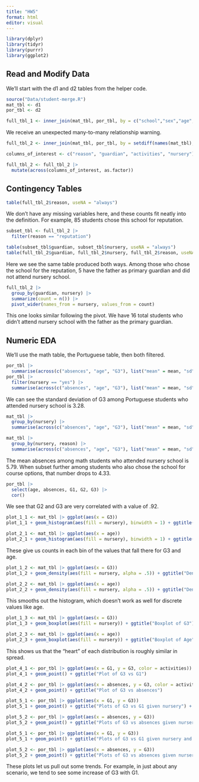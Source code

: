 ```yaml
---
title: "HW5"
format: html
editor: visual
---
```


```r
library(dplyr)
library(tidyr)
library(purrr)
library(ggplot2)
```

## Read and Modify Data

We'll start with the d1 and d2 tables from the helper code.

```r
source("Data/student-merge.R")
mat_tbl <- d1
por_tbl <- d2

full_tbl_1 <- inner_join(mat_tbl, por_tbl, by = c("school","sex","age","address","famsize","Pstatus","Medu","Fedu","Mjob","Fjob","reason","nursery","internet"))
```
We receive an unexpected many-to-many relationship warning.

```r
full_tbl_2 <- inner_join(mat_tbl, por_tbl, by = setdiff(names(mat_tbl), c("G1", "G2", "G3", "paid", "absences")))

columns_of_interest <- c("reason", "guardian", "activities", "nursery")

full_tbl_2 <- full_tbl_2 |> 
  mutate(across(columns_of_interest, as.factor))
```

## Contingency Tables

```r
table(full_tbl_2$reason, useNA = "always")
```

We don't have any missing variables here, and these counts fit neatly into the definition. For example, 85 students chose this school for reputation.

```r
subset_tbl <- full_tbl_2 |> 
  filter(reason == "reputation")

table(subset_tbl$guardian, subset_tbl$nursery, useNA = "always")
table(full_tbl_2$guardian, full_tbl_2$nursery, full_tbl_2$reason, useNA = "always")[,, "reputation"]
```

Here we see the same table produced both ways. Among those who chose the school for the reputation, 5 have the father as primary guardian and did not attend nursery school.

```r
full_tbl_2 |> 
  group_by(guardian, nursery) |> 
  summarize(count = n()) |> 
  pivot_wider(names_from = nursery, values_from = count)
```

This one looks similar following the pivot. We have 16 total students who didn't attend nursery school with the father as the primary guardian.

## Numeric EDA

We'll use the math table, the Portuguese table, then both filtered.

```r
por_tbl |>  
  summarise(across(c("absences", "age", "G3"), list("mean" = mean, "sd" = sd), .names = "{.fn}_{.col}"))
por_tbl |> 
  filter(nursery == "yes") |>  
  summarise(across(c("absences", "age", "G3"), list("mean" = mean, "sd" = sd), .names = "{.fn}_{.col}"))
```

We can see the standard deviation of G3 among Portuguese students who attended nursery school is 3.28.

```r
mat_tbl |> 
  group_by(nursery) |> 
  summarise(across(c("absences", "age", "G3"), list("mean" = mean, "sd" = sd), .names = "{.fn}_{.col}"))

mat_tbl |> 
  group_by(nursery, reason) |> 
  summarise(across(c("absences", "age", "G3"), list("mean" = mean, "sd" = sd), .names = "{.fn}_{.col}"))
```

The mean absences among math students who attended nursery school is 5.79. When subset further among students who also chose the school for course options, that number drops to 4.33.

```r
por_tbl |> 
  select(age, absences, G1, G2, G3) |> 
  cor()
```

We see that G2 and G3 are very correlated with a value of .92.

```r
plot_1_1 <- mat_tbl |> ggplot(aes(x = G3))
plot_1_1 + geom_histogram(aes(fill = nursery), binwidth = 1) + ggtitle("Histogram of G3")

plot_2_1 <- mat_tbl |> ggplot(aes(x = age))
plot_2_1 + geom_histogram(aes(fill = nursery), binwidth = 1) + ggtitle("Histogram of Age")
```

These give us counts in each bin of the values that fall there for G3 and age.

```r
plot_1_2 <- mat_tbl |> ggplot(aes(x = G3))
plot_1_2 + geom_density(aes(fill = nursery, alpha = .5)) + ggtitle("Density of G3")

plot_2_2 <- mat_tbl |> ggplot(aes(x = age))
plot_2_2 + geom_density(aes(fill = nursery, alpha = .5)) + ggtitle("Density of Age")
```

This smooths out the histogram, which doesn't work as well for discrete values like age.

```r
plot_1_3 <- mat_tbl |> ggplot(aes(x = G3))
plot_1_3 + geom_boxplot(aes(fill = nursery)) + ggtitle("Boxplot of G3")

plot_2_3 <- mat_tbl |> ggplot(aes(x = age))
plot_2_3 + geom_boxplot(aes(fill = nursery)) + ggtitle("Boxplot of Age")
```

This shows us that the "heart" of each distribution is roughly similar in spread.

```r
plot_4_1 <- por_tbl |> ggplot(aes(x = G1, y = G3, color = activities))
plot_4_1 + geom_point() + ggtitle("Plot of G3 vs G1")

plot_4_2 <- por_tbl |> ggplot(aes(x = absences, y = G3, color = activities))
plot_4_2 + geom_point() + ggtitle("Plot of G3 vs absences")
```

```r
plot_5_1 <- por_tbl |> ggplot(aes(x = G1, y = G3))
plot_5_1 + geom_point() + ggtitle("Plots of G3 vs G1 given nursery") + facet_wrap(~ nursery)

plot_5_2 <- por_tbl |> ggplot(aes(x = absences, y = G3))
plot_5_2 + geom_point() + ggtitle("Plots of G3 vs absences given nursery") + facet_wrap(~ nursery)
```

```r
plot_5_1 <- por_tbl |> ggplot(aes(x = G1, y = G3))
plot_5_1 + geom_point() + ggtitle("Plots of G3 vs G1 given nursery and guardian") + facet_wrap(nursery ~ guardian)

plot_5_2 <- por_tbl |> ggplot(aes(x = absences, y = G3))
plot_5_2 + geom_point() + ggtitle("Plots of G3 vs absences given nursery and guardian") + facet_wrap(nursery ~ guardian)
```

These plots let us pull out some trends. For example, in just about any scenario, we tend to see some increase of G3 with G1.
